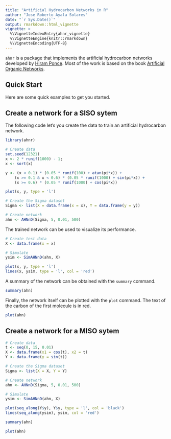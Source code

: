 ```yaml
---
title: "Artificial Hydrocarbon Networks in R"
author: "Jose Roberto Ayala Solares"
date: "`r Sys.Date()`"
output: rmarkdown::html_vignette
vignette: >
  %\VignetteIndexEntry{ahnr_vignette}
  %\VignetteEngine{knitr::rmarkdown}
  %\VignetteEncoding{UTF-8}
---
```


`ahnr` is a package that implements the artificial hydrocarbon networks developed by [Hiram Ponce](http://www.up.edu.mx/es/investigador/25611/hiram-eredin-ponce-espinosa-dr). Most of the work is based on the book [Artificial Organic Networks](http://www.springer.com/gb/book/9783319024714).

## Quick Start

Here are some quick examples to get you started.

## Create a network for a SISO sytem

The following code let's you create the data to train an artificial hydrocarbon network.

```r
library(ahnr)

# Create data
set.seed(12321)
x <- 2 * runif(1000) - 1;
x <- sort(x)

y <- (x < 0.1) * (0.05 * runif(100) + atan(pi*x)) + 
    (x >= 0.1 & x < 0.6) * (0.05 * runif(1000) + sin(pi*x)) + 
    (x >= 0.6) * (0.05 * runif(1000) + cos(pi*x))

plot(x, y, type = 'l')

# Create the Sigma dataset
Sigma <- list(X = data.frame(x = x), Y = data.frame(y = y))

# Create network
ahn <- AHNnD(Sigma, 5, 0.01, 500)
```

The trained network can be used to visualize its performance.

```r
# Create test data
X <- data.frame(x = x)

# Simulate
ysim <- SimAHNnD(ahn, X)

plot(x, y, type = 'l')
lines(x, ysim, type = 'l', col = 'red')
```

A summary of the network can be obtained with the `summary` command.

```r
summary(ahn)
```

Finally, the network itself can be plotted with the `plot` command. The text of the carbon of the first molecule is in red.

```r
plot(ahn)
```


## Create a network for a MISO sytem

```r
# Create data
t <- seq(0, 15, 0.01)
X <- data.frame(x1 = cos(t), x2 = t)
Y <- data.frame(y = sin(t))

# Create the Sigma dataset
Sigma <- list(X = X, Y = Y)

# Create network
ahn <- AHNnD(Sigma, 5, 0.01, 500)

# Simulate
ysim <- SimAHNnD(ahn, X)

plot(seq_along(Y$y), Y$y, type = 'l', col = 'black')
lines(seq_along(ysim), ysim, col = 'red')
```

```r
summary(ahn)
```

```r
plot(ahn)
```
